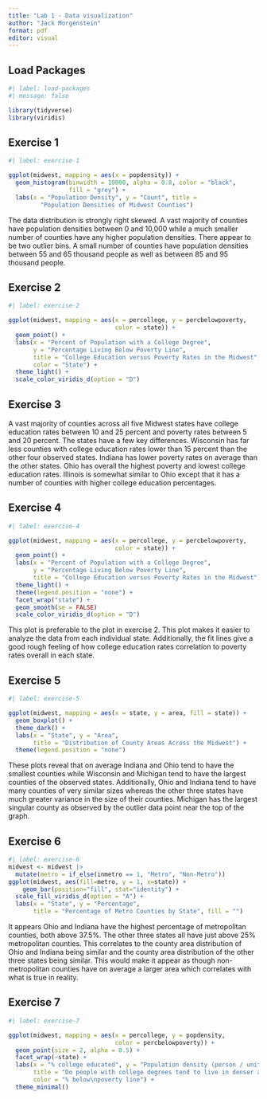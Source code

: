 ```yaml
---
title: "Lab 1 - Data visualization"
author: "Jack Morgenstein"
format: pdf
editor: visual
---
```


## Load Packages

```r
#| label: load-packages
#| message: false

library(tidyverse)
library(viridis)
```

## Exercise 1

```r
#| label: exercise-1

ggplot(midwest, mapping = aes(x = popdensity)) + 
  geom_histogram(binwidth = 10000, alpha = 0.8, color = "black", 
                 fill = "grey") +
  labs(x = "Population Density", y = "Count", title = 
         "Population Densities of Midwest Counties")
```

The data distribution is strongly right skewed. A vast majority of counties have population densities between 0 and 10,000 while a much smaller number of counties have any higher population densities. There appear to be two outlier bins. A small number of counties have population densities between 55 and 65 thousand people as well as between 85 and 95 thousand people.

## Exercise 2

```r
#| label: exercise-2

ggplot(midwest, mapping = aes(x = percollege, y = percbelowpoverty, 
                              color = state)) +
  geom_point() + 
  labs(x = "Percent of Population with a College Degree", 
       y = "Percentage Living Below Poverty Line", 
       title = "College Education versus Poverty Rates in the Midwest",
       color = "State") +
  theme_light() + 
  scale_color_viridis_d(option = "D")
```


## Exercise 3

A vast majority of counties across all five Midwest states have college education rates between 10 and 25 percent and poverty rates between 5 and 20 percent. The states have a few key differences. Wisconsin has far less counties with college education rates lower than 15 percent than the other four observed states. Indiana has lower poverty rates on average than the other states. Ohio has overall the highest poverty and lowest college education rates. Illinois is somewhat similar to Ohio except that it has a number of counties with higher college education percentages. 

## Exercise 4

```r
#| label: exercise-4

ggplot(midwest, mapping = aes(x = percollege, y = percbelowpoverty, 
                              color = state)) +
  geom_point() + 
  labs(x = "Percent of Population with a College Degree", 
       y = "Percentage Living Below Poverty Line", 
       title = "College Education versus Poverty Rates in the Midwest") +
  theme_light() + 
  theme(legend.position = "none") +
  facet_wrap("state") +
  geom_smooth(se = FALSE)
  scale_color_viridis_d(option = "D")
```
This plot is preferable to the plot in exercise 2. This plot makes it easier to analyze the data from each individual state. Additionally, the fit lines give a good rough feeling of how college education rates correlation to poverty rates overall in each state.

## Exercise 5

```r
#| label: exercise-5

ggplot(midwest, mapping = aes(x = state, y = area, fill = state)) +
  geom_boxplot() +
  theme_dark() +
  labs(x = "State", y = "Area", 
       title = "Distribution of County Areas Across the Midwest") +
  theme(legend.position = "none")
```
These plots reveal that on average Indiana and Ohio tend to have the smallest counties while Wisconsin and Michigan tend to have the largest counties of the observed states. Additionally, Ohio and Indiana tend to have many counties of very similar sizes whereas the other three states have much greater variance in the size of their counties. Michigan has the largest singular county as observed by the outlier data point near the top of the graph.

## Exercise 6

```r
#| label: exercise-6
midwest <- midwest |>
  mutate(metro = if_else(inmetro == 1, "Metro", "Non-Metro"))
ggplot(midwest, aes(fill=metro, y = 1, x=state)) + 
    geom_bar(position="fill", stat="identity") +
  scale_fill_viridis_d(option = "A") +
  labs(x = "State", y = "Percentage", 
       title = "Percentage of Metro Counties by State", fill = "")
```
It appears Ohio and Indiana have the highest percentage of metropolitan counties, both above 37.5%. The other three states all have just above 25% metropolitan counties. This correlates to the county area distribution of Ohio and Indiana being similar and the county area distribution of the other three states being similar. This would make it appear as though non-metropolitan counties have on average a larger area which correlates with what is true in reality.

## Exercise 7

```r
#| label: exercise-7

ggplot(midwest, mapping = aes(x = percollege, y = popdensity, 
                              color = percbelowpoverty)) +
  geom_point(size = 2, alpha = 0.5) +
  facet_wrap(~state) +
  labs(x = "% college educated", y = "Population density (person / unit area)", 
       title = "Do people with college degrees tend to live in denser areas?",
       color = "% below\npoverty line") +
  theme_minimal()
```
